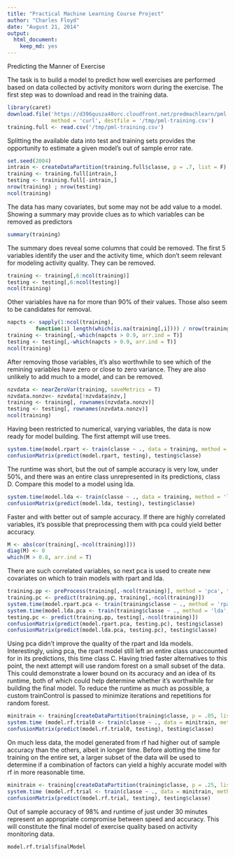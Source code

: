 ```yaml
---
title: "Practical Machine Learning Course Project"
author: "Charles Floyd"
date: "August 21, 2014"
output:
  html_document:
    keep_md: yes
---
```


Predicting the Manner of Exercise

The task is to build a model to predict how well exercises are performed based on data collected by activity monitors worn during the exercise. The first step was to download and read in the training data.
```r
library(caret)
download.file('https://d396qusza40orc.cloudfront.net/predmachlearn/pml-training.csv', 
              method = 'curl', destfile = '/tmp/pml-training.csv')
training.full <- read.csv('/tmp/pml-training.csv')
```
Splitting the available data into test and training sets provides the opportunity to estimate a given model's out of sample error rate.
```r
set.seed(2004)
intrain <- createDataPartition(training.full$classe, p = .7, list = F)
training <- training.full[intrain,]
testing <- training.full[-intrain,]
nrow(training) ; nrow(testing)
ncol(training)
```
The data has many covariates, but some may not be add value to a model. Showing a summary may provide clues as to which variables can be removed as predictors
```r
summary(training)
```
The summary does reveal some columns that could be removed. The first 5 variables identify the user and the activity time, which don't seem relevant for modeling activity quality. They can be removed.
```r
training <- training[,6:ncol(training)]
testing <- testing[,6:ncol(testing)]
ncol(training)
```
Other variables have na for more than 90% of their values.  Those also seem to be candidates for removal.
```r
napcts <- sapply(1:ncol(training), 
         function(i) length(which(is.na(training[,i]))) / nrow(training))
training <- training[,-which(napcts > 0.9, arr.ind = T)]
testing <- testing[,-which(napcts > 0.9, arr.ind = T)]
ncol(training)
```
After removing those variables, it's also worthwhile to see which of the remining variables have zero or close to zero variance.  They are also unlikely to add much to a model, and can be removed.
```r
nzvdata <- nearZeroVar(training, saveMetrics = T)
nzvdata.nonzv<- nzvdata[!nzvdata$nzv,]
training <- training[, rownames(nzvdata.nonzv)]
testing <- testing[, rownames(nzvdata.nonzv)]
ncol(training)
```
Having been restricted to numerical, varying variables, the data is now ready for model building.  The first attempt will use trees.
```r
system.time(model.rpart <- train(classe ~ ., data = training, method = 'rpart'))
confusionMatrix(predict(model.rpart, testing), testing$classe)
```
The runtime was short, but the out of sample accuracy is very low, under 50%, and there was an entire class unrepresented in its predictions, class D.  Compare this model to a model using lda.
```r
system.time(model.lda <- train(classe ~ ., data = training, method = 'lda'))
confusionMatrix(predict(model.lda, testing), testing$classe)
```
Faster and with better out of sample accuracy. If there are highly correlated variables, it's possible that preprocessing them with pca could yield better accuracy.
```r
M <- abs(cor(training[,-ncol(training)]))
diag(M) <- 0
which(M > 0.8, arr.ind = T)
```
There are such correlated variables, so next pca is used to create new covariates on which to train models with rpart and lda.
```r
training.pp <- preProcess(training[,-ncol(training)], method = 'pca', thresh = 0.8)
training.pc <- predict(training.pp, training[,-ncol(training)])
system.time(model.rpart.pca <- train(training$classe ~ ., method = 'rpart', data = training.pc))
system.time(model.lda.pca <- train(training$classe ~ ., method = 'lda', data = training.pc))
testing.pc <- predict(training.pp, testing[,-ncol(training)])
confusionMatrix(predict(model.rpart.pca, testing.pc), testing$classe)
confusionMatrix(predict(model.lda.pca, testing.pc), testing$classe)
```
Using pca didn't improve the quality of the rpart and lda models.  Interestingly, using pca, the rpart model still left an entire class unaccounted for in its predictions, this time class C.  Having tried faster alternatives to this point, the next attempt will use random forest on a small subset of the data. This could demonstrate a lower bound on its accuracy and an idea of its runtime, both of which could help determine whether it's worthwhile for building the final model. To reduce the runtime as much as possible, a custom trainControl is passed to minimize iterations and repetitions for random forest.
```r
minitrain <- training[createDataPartition(training$classe, p = .05, list = F),]
system.time (model.rf.trial0 <- train(classe ~ ., data = minitrain, method = 'rf', trainControl = trainControl(method = 'cv', number = 1, repeats = 0)))
confusionMatrix(predict(model.rf.trial0, testing), testing$classe)
```
On much less data, the model generated from rf had higher out of sample accuracy than the others, albeit in longer time. Before alotting the time for training on the entire set, a larger subset of the data will be used to determine if a combination of factors can yield a highly accurate model with rf in more reasonable time.
```r
minitrain <- training[createDataPartition(training$classe, p = .25, list = F),]
system.time (model.rf.trial <- train(classe ~ ., data = minitrain, method = 'rf', trainControl = trainControl(method = 'cv', number = 1, repeats = 0)))
confusionMatrix(predict(model.rf.trial, testing), testing$classe)
```
Out of sample accuracy of 98% and runtime of just under 30 minutes represent an appropriate compromise between speed and accuracy.  This will constitute the final model of exercise quality based on activity monitoring data.
```r
model.rf.trial$finalModel
```
